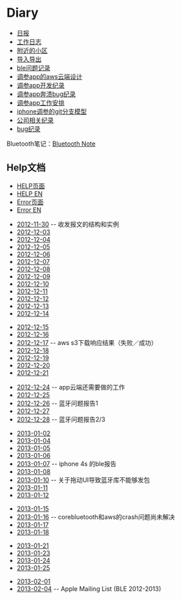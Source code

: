 = Diary =
* [[日报]]
* [[工作日志]]
* [[附近的小区]]
* [[导入导出]]
* [[ble问题记录]]
* [[调参app的aws云端设计]]
* [[调参app开发纪录]]
* [[调参app奔溃bug纪录]]
* [[调参app工作安排]]
* [[iphone调参的git分支模型]]
* [[公司相关纪录]]
* [[bug纪录]]

Bluetooth笔记：[[../wiki_ble/|Bluetooth Note]]


== Help文档 ==
* [[HELP页面]]
* [[HELP EN]]
* [[Error页面]]
* [[Error EN]]

* [[2012-11-30]] -- 收发报文的结构和实例
* [[2012-12-03]]
* [[2012-12-04]]
* [[2012-12-05]]
* [[2012-12-06]]
* [[2012-12-07]]
* [[2012-12-08]]
* [[2012-12-09]]
* [[2012-12-10]]
* [[2012-12-11]]
* [[2012-12-12]]
* [[2012-12-13]]
* [[2012-12-14]] 


* [[2012-12-15]] 
* [[2012-12-16]] 
* [[2012-12-17]]  -- aws s3下载响应结果（失败／成功）
* [[2012-12-18]] 
* [[2012-12-19]] 
* [[2012-12-20]] 
* [[2012-12-21]] 

* [[2012-12-24]]  -- app云端还需要做的工作
* [[2012-12-25]] 
* [[2012-12-26]] -- 蓝牙问题报告1 
* [[2012-12-27]] 
* [[2012-12-28]] -- 蓝牙问题报告2/3


* [[2013-01-02]] 
* [[2013-01-04]] 
* [[2013-01-05]] 
* [[2013-01-06]] 
* [[2013-01-07]]  -- iphone 4s 的ble报告
* [[2013-01-08]] 
* [[2013-01-10]] -- 关于拖动UI导致蓝牙库不能够发包
* [[2013-01-11]] 
* [[2013-01-12]] 


* [[2013-01-15]] 
* [[2013-01-16]] -- corebluetooth和aws的crash问题尚未解决
* [[2013-01-17]] 
* [[2013-01-18]] 


* [[2013-01-21]] 
* [[2013-01-23]] 
* [[2013-01-24]] 
* [[2013-01-25]] 

* [[2013-02-01]] 
* [[2013-02-04]] -- Apple Mailing List (BLE 2012-2013)
